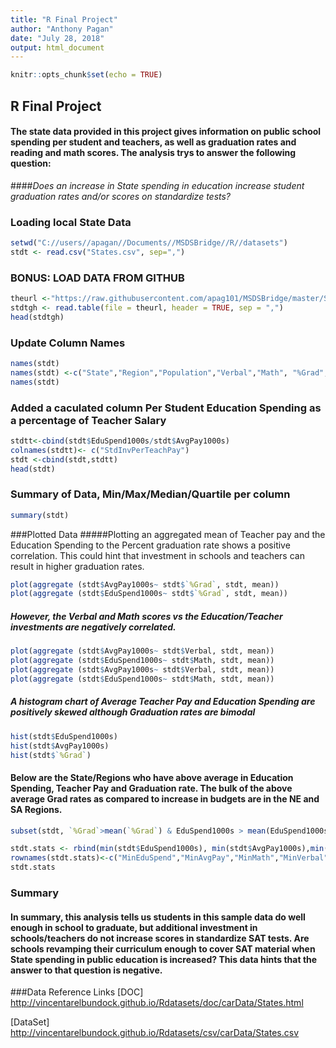 ```yaml
---
title: "R Final Project"
author: "Anthony Pagan"
date: "July 28, 2018"
output: html_document
---
```


```r
knitr::opts_chunk$set(echo = TRUE)

```

## R Final Project

#### The state data provided in this project gives information on public school spending per student and teachers, as well as graduation rates and reading and math scores. The analysis trys to answer the following question:         

####*Does an increase in State spending in education increase student graduation rates and/or scores on standardize tests?*

### Loading local State Data
```r
setwd("C://users//apagan//Documents//MSDSBridge//R//datasets")
stdt <- read.csv("States.csv", sep=",")
```

### BONUS: LOAD DATA FROM GITHUB
```r
theurl <-"https://raw.githubusercontent.com/apag101/MSDSBridge/master/States.csv"
stdtgh <- read.table(file = theurl, header = TRUE, sep = ",")
head(stdtgh)
```

### Update Column Names

```r
names(stdt)
names(stdt) <-c("State","Region","Population","Verbal","Math", "%Grad", "EduSpend1000s", "AvgPay1000s")
names(stdt)

```
### Added a caculated column Per Student Education Spending as a percentage of Teacher Salary

```r
stdtt<-cbind(stdt$EduSpend1000s/stdt$AvgPay1000s)
colnames(stdtt)<- c("StdInvPerTeachPay")
stdt <-cbind(stdt,stdtt)
head(stdt)
```

### Summary of Data, Min/Max/Median/Quartile per column
```r
summary(stdt)
```

###Plotted Data
#####Plotting an aggregated mean of Teacher pay and the Education Spending to the Percent graduation rate shows a positive correlation. This could hint that investment in schools and teachers can result in higher graduation rates. 


```r
plot(aggregate (stdt$AvgPay1000s~ stdt$`%Grad`, stdt, mean))
plot(aggregate (stdt$EduSpend1000s~ stdt$`%Grad`, stdt, mean))
```

##### However, the Verbal and Math scores vs the Education/Teacher investments are negatively correlated. 


```r
plot(aggregate (stdt$AvgPay1000s~ stdt$Verbal, stdt, mean))
plot(aggregate (stdt$EduSpend1000s~ stdt$Math, stdt, mean))
plot(aggregate (stdt$AvgPay1000s~ stdt$Verbal, stdt, mean))
plot(aggregate (stdt$EduSpend1000s~ stdt$Math, stdt, mean))
```

##### A histogram chart of Average Teacher Pay and Education Spending are positively skewed although Graduation rates are bimodal

```r
hist(stdt$EduSpend1000s)
hist(stdt$AvgPay1000s)
hist(stdt$`%Grad`)
```

#### Below are the State/Regions who have above average in Education Spending, Teacher Pay and Graduation rate. The bulk of the above average Grad rates as compared to increase in budgets are in the NE and SA Regions.

```r
subset(stdt, `%Grad`>mean(`%Grad`) & EduSpend1000s > mean(EduSpend1000s) & AvgPay1000s > mean(AvgPay1000s), select = c(State, Region, `%Grad`, EduSpend1000s, AvgPay1000s, Math, Verbal))

stdt.stats <- rbind(min(stdt$EduSpend1000s), min(stdt$AvgPay1000s),min(stdt$Math),min(stdt$Verbal), min(stdt$`%Grad`),mean(stdt$EduSpend1000s), mean(stdt$AvgPay1000s),mean(stdt$Math),mean(stdt$Verbal), mean(stdt$`%Grad`),max(stdt$EduSpend1000s), max(stdt$AvgPay1000s),max(stdt$Math),max(stdt$Verbal), max(stdt$`%Grad`))
rownames(stdt.stats)<-c("MinEduSpend","MinAvgPay","MinMath","MinVerbal","MinGrads","MeanEduSpend","MeanAvgPay","MeanMath","MeanVerbal","MeanGrads","MaxEduSpend","MaxAvgPay","MaxMath","MaxVerbal","MaxGrads")
stdt.stats

```
### Summary
#### In summary, this analysis tells us  students in this sample data do well enough in school to graduate, but additional investment in schools/teachers do not increase scores in standardize SAT tests. Are schools revamping their curriculum enough to cover SAT material when State spending in public education is increased? This data hints that the answer to that question is negative.

###Data Reference Links
[DOC] <http://vincentarelbundock.github.io/Rdatasets/doc/carData/States.html>

[DataSet] <http://vincentarelbundock.github.io/Rdatasets/csv/carData/States.csv>
```r


```
